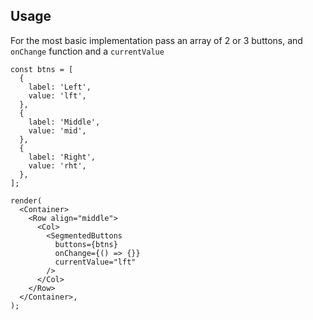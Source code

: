 

## Usage

For the most basic implementation pass an array of 2 or 3 buttons, and `onChange` function and a `currentValue`

```tsx live
const btns = [
  {
    label: 'Left',
    value: 'lft',
  },
  {
    label: 'Middle',
    value: 'mid',
  },
  {
    label: 'Right',
    value: 'rht',
  },
];

render(
  <Container>
    <Row align="middle">
      <Col>
        <SegmentedButtons
          buttons={btns}
          onChange={() => {}}
          currentValue="lft"
        />
      </Col>
    </Row>
  </Container>,
);
```
